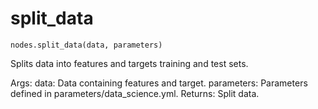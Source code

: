 # split_data { #data_science.nodes.split_data }

`nodes.split_data(data, parameters)`

Splits data into features and targets training and test sets.

Args:
    data: Data containing features and target.
    parameters: Parameters defined in parameters/data_science.yml.
Returns:
    Split data.